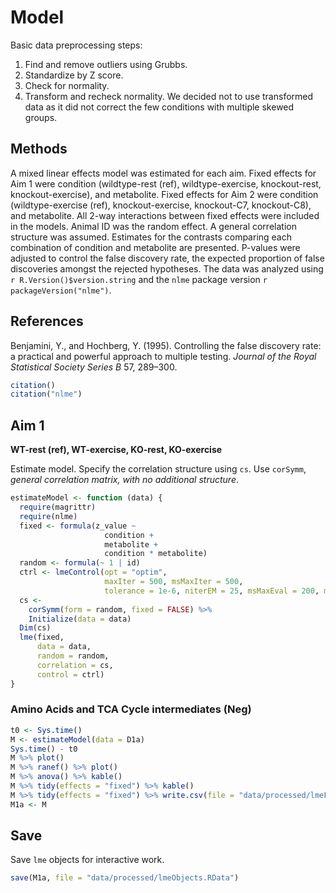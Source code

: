 # Model

Basic data preprocessing steps:

1. Find and remove outliers using Grubbs.
2. Standardize by Z score.
3. Check for normality.
4. Transform and recheck normality. We decided not to use transformed data as it did not correct the few conditions with multiple skewed groups.


## Methods

A mixed linear effects model was estimated for each aim.
Fixed effects for Aim 1 were condition (wildtype-rest (ref), wildtype-exercise, knockout-rest, knockout-exercise), and metabolite.
Fixed effects for Aim 2 were condition (wildtype-exercise (ref), knockout-exercise, knockout-C7, knockout-C8), and metabolite.
All 2-way interactions between fixed effects were included in the models.
Animal ID was the random effect.
A general correlation structure was assumed.
Estimates for the contrasts comparing each combination of condition and metabolite are presented.
P-values were adjusted to control the false discovery rate, the expected proportion of false discoveries amongst the rejected hypotheses.
The data was analyzed using `r R.Version()$version.string` and the `nlme` package version `r packageVersion("nlme")`.


## References

Benjamini, Y., and Hochberg, Y.
(1995).
Controlling the false discovery rate: a practical and powerful approach to multiple testing.
*Journal of the Royal Statistical Society Series B* 57, 289–300.

```r
citation()
citation("nlme")
```


## Aim 1

**WT-rest (ref), WT-exercise, KO-rest, KO-exercise**

Estimate model.
Specify the correlation structure using `cs`.
Use `corSymm`, *general correlation matrix, with no additional structure*.

```r
estimateModel <- function (data) {
  require(magrittr)
  require(nlme)
  fixed <- formula(z_value ~
                     condition +
                     metabolite +
                     condition * metabolite)
  random <- formula(~ 1 | id)
  ctrl <- lmeControl(opt = "optim",
                     maxIter = 500, msMaxIter = 500,
                     tolerance = 1e-6, niterEM = 25, msMaxEval = 200, msTol = 1e-7)
  cs <-
    corSymm(form = random, fixed = FALSE) %>%
    Initialize(data = data)
  Dim(cs)
  lme(fixed,
      data = data,
      random = random,
      correlation = cs,
      control = ctrl)
}
```

### Amino Acids and TCA Cycle intermediates (Neg)

```r
t0 <- Sys.time()
M <- estimateModel(data = D1a)
Sys.time() - t0
M %>% plot()
M %>% ranef() %>% plot()
M %>% anova() %>% kable()
M %>% tidy(effects = "fixed") %>% kable()
M %>% tidy(effects = "fixed") %>% write.csv(file = "data/processed/lmeFixedCoefAim1a.csv", row.names = FALSE)
M1a <- M
```


## Save

Save `lme` objects for interactive work.

```r
save(M1a, file = "data/processed/lmeObjects.RData")
```
